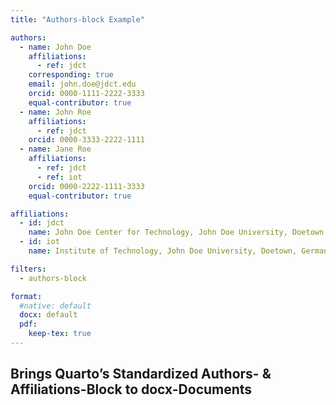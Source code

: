 ```yaml
---
title: "Authors-block Example"

authors:
  - name: John Doe
    affiliations:
      - ref: jdct
    corresponding: true
    email: john.doe@jdct.edu
    orcid: 0000-1111-2222-3333
    equal-contributor: true
  - name: John Roe
    affiliations:
      - ref: jdct
    orcid: 0000-3333-2222-1111
  - name: Jane Roe
    affiliations:
      - ref: jdct
      - ref: iot
    orcid: 0000-2222-1111-3333
    equal-contributor: true

affiliations:
  - id: jdct
    name: John Doe Center for Technology, John Doe University, Doetown, Germany.
  - id: iot
    name: Institute of Technology, John Doe University, Doetown, Germany.

filters:
  - authors-block

format:
  #native: default
  docx: default
  pdf:
    keep-tex: true
---
```


## Brings Quarto's Standardized Authors- & Affiliations-Block to docx-Documents



